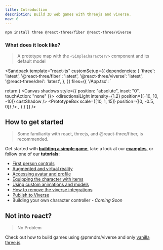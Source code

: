 ```yaml
---
title: Introduction
description: Build 3D web games with threejs and viverse.
nav: 0
---
```


```bash
npm install three @react-three/fiber @react-three/viverse
```

### What does it look like?

> A prototype map with the `<SimpleCharacter/>` component and its default model

<Sandpack
  template="react-ts"
  customSetup={{
    dependencies: {
      'three': 'latest',
      '@react-three/fiber': 'latest',
      '@react-three/viverse': 'latest',
      '@react-three/drei': 'latest',
    },
  }}
  files={{
    '/App.tsx': `

  return (
    <Canvas shadows style={{ position: "absolute", inset: "0", touchAction: "none" }}>
      <Viverse>
        <Sky />
        <directionalLight intensity={1.2} position={[-10, 10, -10]} castShadow />
        <ambientLight intensity={1} />
        <SimpleCharacter />
        <FixedBvhPhysicsBody>
          <PrototypeBox scale={[10, 1, 15]} position={[0, -0.5, 0]} />
        </FixedBvhPhysicsBody>
      </Viverse>
    </Canvas>,
  )
}`}}
/>

## How to get started

> Some familiarity with
> react, threejs, and @react-three/fiber, is recommended.

Get started with **[building a simple game](../tutorials/simple-game.mdx)**, take a look at our **[examples](./examples.md)**, or follow one of our **tutorials**:

- [First person controls](../tutorials/first-person.mdx)
- [Augmented and virtual reality](../tutorials/augmented-and-virtual-reality.mdx)
- [Accessing avatar and profile](../tutorials/access-avatar-and-profile.mdx)
- [Equipping the character with items](../tutorials/equipping-items.mdx)
- [Using custom animations and models](../tutorials/custom-models-and-animations.mdx)
- [How to remove the viverse integrations](../tutorials/remove-viverse-integrations.mdx)
- [Publish to Viverse](../tutorials/publish-to-viverse.md)
- Building your own character controller - _Coming Soon_

## Not into react?

> No Problem

Check out how to build games using @pmndrs/viverse and only [vanilla three.js](../without-react/index.mdx).
